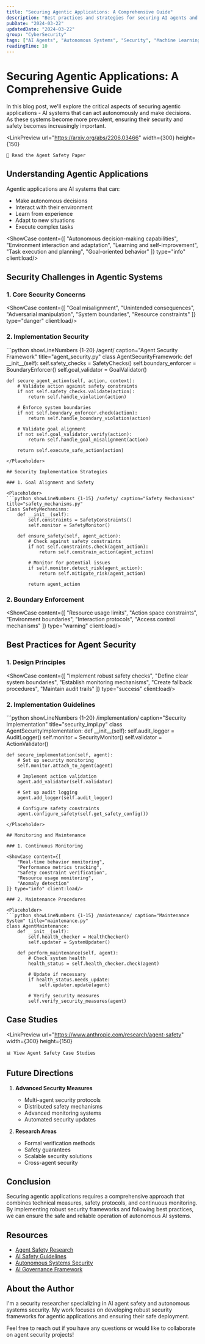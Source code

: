 ```yaml
---
title: "Securing Agentic Applications: A Comprehensive Guide"
description: "Best practices and strategies for securing AI agents and autonomous systems"
pubDate: "2024-03-22"
updatedDate: "2024-03-22"
group: "CyberSecurity"
tags: ["AI Agents", "Autonomous Systems", "Security", "Machine Learning", "Agent Safety", "AI Governance"]
readingTime: 10
---
```



# Securing Agentic Applications: A Comprehensive Guide

In this blog post, we'll explore the critical aspects of securing agentic applications - AI systems that can act autonomously and make decisions. As these systems become more prevalent, ensuring their security and safety becomes increasingly important.

<LinkPreview 
    url="https://arxiv.org/abs/2206.03466"
    width={300}
    height={150}
>
    🤖 Read the Agent Safety Paper
</LinkPreview>

## Understanding Agentic Applications

Agentic applications are AI systems that can:
- Make autonomous decisions
- Interact with their environment
- Learn from experience
- Adapt to new situations
- Execute complex tasks

<ShowCase content={[
    "Autonomous decision-making capabilities",
    "Environment interaction and adaptation",
    "Learning and self-improvement",
    "Task execution and planning",
    "Goal-oriented behavior"
]} type="info" client:load/>

## Security Challenges in Agentic Systems

### 1. Core Security Concerns

<ShowCase content={[
    "Goal misalignment",
    "Unintended consequences",
    "Adversarial manipulation",
    "System boundaries",
    "Resource constraints"
]} type="danger" client:load/>

### 2. Implementation Security

<Placeholder>
```python showLineNumbers {1-20} /agent/ caption="Agent Security Framework" title="agent_security.py"
class AgentSecurityFramework:
    def __init__(self):
        self.safety_checks = SafetyChecks()
        self.boundary_enforcer = BoundaryEnforcer()
        self.goal_validator = GoalValidator()
        
    def secure_agent_action(self, action, context):
        # Validate action against safety constraints
        if not self.safety_checks.validate(action):
            return self.handle_violation(action)
            
        # Enforce system boundaries
        if not self.boundary_enforcer.check(action):
            return self.handle_boundary_violation(action)
            
        # Validate goal alignment
        if not self.goal_validator.verify(action):
            return self.handle_goal_misalignment(action)
            
        return self.execute_safe_action(action)
```
</Placeholder>

## Security Implementation Strategies

### 1. Goal Alignment and Safety

<Placeholder>
```python showLineNumbers {1-15} /safety/ caption="Safety Mechanisms" title="safety_mechanisms.py"
class SafetyMechanisms:
    def __init__(self):
        self.constraints = SafetyConstraints()
        self.monitor = SafetyMonitor()
        
    def ensure_safety(self, agent_action):
        # Check against safety constraints
        if not self.constraints.check(agent_action):
            return self.constrain_action(agent_action)
            
        # Monitor for potential issues
        if self.monitor.detect_risk(agent_action):
            return self.mitigate_risk(agent_action)
            
        return agent_action
```
</Placeholder>

### 2. Boundary Enforcement

<ShowCase content={[
    "Resource usage limits",
    "Action space constraints",
    "Environment boundaries",
    "Interaction protocols",
    "Access control mechanisms"
]} type="warning" client:load/>

## Best Practices for Agent Security

### 1. Design Principles

<ShowCase content={[
    "Implement robust safety checks",
    "Define clear system boundaries",
    "Establish monitoring mechanisms",
    "Create fallback procedures",
    "Maintain audit trails"
]} type="success" client:load/>

### 2. Implementation Guidelines

<Placeholder>
```python showLineNumbers {1-20} /implementation/ caption="Security Implementation" title="security_impl.py"
class AgentSecurityImplementation:
    def __init__(self):
        self.audit_logger = AuditLogger()
        self.monitor = SecurityMonitor()
        self.validator = ActionValidator()
        
    def secure_implementation(self, agent):
        # Set up security monitoring
        self.monitor.attach_to_agent(agent)
        
        # Implement action validation
        agent.add_validator(self.validator)
        
        # Set up audit logging
        agent.add_logger(self.audit_logger)
        
        # Configure safety constraints
        agent.configure_safety(self.get_safety_config())
```
</Placeholder>

## Monitoring and Maintenance

### 1. Continuous Monitoring

<ShowCase content={[
    "Real-time behavior monitoring",
    "Performance metrics tracking",
    "Safety constraint verification",
    "Resource usage monitoring",
    "Anomaly detection"
]} type="info" client:load/>

### 2. Maintenance Procedures

<Placeholder>
```python showLineNumbers {1-15} /maintenance/ caption="Maintenance System" title="maintenance.py"
class AgentMaintenance:
    def __init__(self):
        self.health_checker = HealthChecker()
        self.updater = SystemUpdater()
        
    def perform_maintenance(self, agent):
        # Check system health
        health_status = self.health_checker.check(agent)
        
        # Update if necessary
        if health_status.needs_update:
            self.updater.update(agent)
            
        # Verify security measures
        self.verify_security_measures(agent)
```
</Placeholder>

## Case Studies

<LinkPreview 
    url="https://www.anthropic.com/research/agent-safety"
    width={300}
    height={150}
>
    📊 View Agent Safety Case Studies
</LinkPreview>

## Future Directions

1. **Advanced Security Measures**
   - Multi-agent security protocols
   - Distributed safety mechanisms
   - Advanced monitoring systems
   - Automated security updates

2. **Research Areas**
   - Formal verification methods
   - Safety guarantees
   - Scalable security solutions
   - Cross-agent security

## Conclusion

Securing agentic applications requires a comprehensive approach that combines technical measures, safety protocols, and continuous monitoring. By implementing robust security frameworks and following best practices, we can ensure the safe and reliable operation of autonomous AI systems.

## Resources

- [Agent Safety Research](https://arxiv.org/abs/2206.03466)
- [AI Safety Guidelines](https://www.anthropic.com/research/agent-safety)
- [Autonomous Systems Security](https://www.acm.org/publications)
- [AI Governance Framework](https://www.weforum.org/agenda/2023/05/ai-governance-framework/)

## About the Author

I'm a security researcher specializing in AI agent safety and autonomous systems security. My work focuses on developing robust security frameworks for agentic applications and ensuring their safe deployment.

Feel free to reach out if you have any questions or would like to collaborate on agent security projects! 